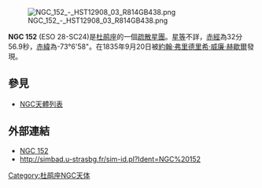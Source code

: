 [[File:NGC_152_-_HST12908_03_R814GB438.png|thumb]]

'''NGC 152''' (ESO 28-SC24)是[[杜鹃座|杜鹃座]]的一個[[疏散星團|疏散星團]]。[[星等|星等]]不詳，[[赤經|赤經]]為32分56.9秒，[[赤緯|赤緯]]為-73°6'58"。在1835年9月20日被[[約翰·弗里德里希·威廉·赫歇爾|約翰·弗里德里希·威廉·赫歇爾]]發現。

== 參見 ==
* [[NGC天體列表|NGC天體列表]]

== 外部連結 ==
* [https://web.archive.org/web/20050326052057/http://www.seds.org/~spider/ngc/ngc_fr.cgi?152 NGC 152]
* http://simbad.u-strasbg.fr/sim-id.pl?Ident=NGC%20152

{{Catalogs|NGC=152}}
[[Category:杜鹃座NGC天体|Category:杜鹃座NGC天体]]